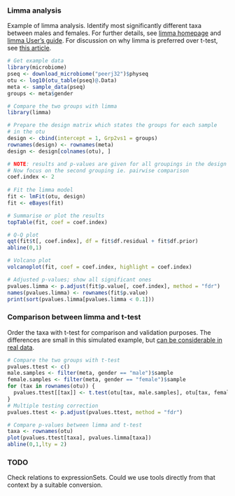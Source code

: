 ### Limma analysis

Example of limma analysis. Identify most significantly different taxa between males and females. For further details, see [limma homepage](http://bioinf.wehi.edu.au/limma/) and [limma User's guide](http://www.lcg.unam.mx/~lcollado/R/resources/limma-usersguide.pdf). For discussion on why limma is preferred over t-test, see [this article](http://www.plosone.org/article/info:doi/10.1371/journal.pone.0012336).

```r
# Get example data
library(microbiome)
pseq <- download_microbiome("peerj32")$physeq
otu <- log10(otu_table(pseq)@.Data)
meta <- sample_data(pseq)
groups <- meta$gender

# Compare the two groups with limma
library(limma)

# Prepare the design matrix which states the groups for each sample
# in the otu
design <- cbind(intercept = 1, Grp2vs1 = groups)
rownames(design) <- rownames(meta)
design <- design[colnames(otu), ]

# NOTE: results and p-values are given for all groupings in the design matrix
# Now focus on the second grouping ie. pairwise comparison
coef.index <- 2
     
# Fit the limma model
fit <- lmFit(otu, design)
fit <- eBayes(fit)

# Summarise or plot the results
topTable(fit, coef = coef.index)

# Q-Q plot
qqt(fit$t[, coef.index], df = fit$df.residual + fit$df.prior)
abline(0,1)

# Volcano plot
volcanoplot(fit, coef = coef.index, highlight = coef.index)

# Adjusted p-values; show all significant ones
pvalues.limma <- p.adjust(fit$p.value[, coef.index], method = "fdr")
names(pvalues.limma) <- rownames(fit$p.value)
print(sort(pvalues.limma[pvalues.limma < 0.1]))
```


### Comparison between limma and t-test

Order the taxa with t-test for comparison and validation purposes. The
differences are small in this simulated example, but [can be
considerable in real
data](http://www.plosone.org/article/info:doi/10.1371/journal.pone.0012336).

```r
# Compare the two groups with t-test
pvalues.ttest <- c()
male.samples <- filter(meta, gender == "male")$sample
female.samples <- filter(meta, gender == "female")$sample
for (tax in rownames(otu)) {
  pvalues.ttest[[tax]] <- t.test(otu[tax, male.samples], otu[tax, female.samples])$p.value
}
# Multiple testing correction
pvalues.ttest <- p.adjust(pvalues.ttest, method = "fdr")

# Compare p-values between limma and t-test
taxa <- rownames(otu)
plot(pvalues.ttest[taxa], pvalues.limma[taxa])
abline(0,1,lty = 2)
```

### TODO

Check relations to expressionSets. Could we use tools directly from that context by a suitable conversion.
